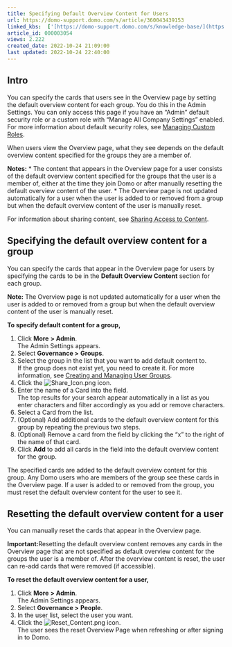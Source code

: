 ```yaml
---
title: Specifying Default Overview Content for Users
url: https://domo-support.domo.com/s/article/360043439153
linked_kbs:  ['[https://domo-support.domo.com/s/knowledge-base/](https://domo-support.domo.com/s/knowledge-base/)', '[https://domo-support.domo.com/s/](https://domo-support.domo.com/s/)', '[https://domo-support.domo.com/s/topic/0TO5w000000ZamlGAC](https://domo-support.domo.com/s/topic/0TO5w000000ZamlGAC)', '[https://domo-support.domo.com/s/topic/0TO5w000000ZaoGGAS](https://domo-support.domo.com/s/topic/0TO5w000000ZaoGGAS)', '[https://domo-support.domo.com/s/article/360043438973](https://domo-support.domo.com/s/article/360043438973)', '[https://domo-support.domo.com/s/article/360042933074](https://domo-support.domo.com/s/article/360042933074)', '[https://domo-support.domo.com/s/article/360043438913](https://domo-support.domo.com/s/article/360043438913)', '[https://domo-support.domo.com/s/article/360043439153](https://domo-support.domo.com/s/article/360043439153)', '[https://domo-support.domo.com/s/topic/0TO5w000000ZaoGGAS/specifying-company-settings](https://domo-support.domo.com/s/topic/0TO5w000000ZaoGGAS/specifying-company-settings)', '[https://domo-support.domo.com/s/article/360043429933](https://domo-support.domo.com/s/article/360043429933)', '[https://domo-support.domo.com/s/article/360043429953](https://domo-support.domo.com/s/article/360043429953)', '[https://domo-support.domo.com/s/article/360042925494](https://domo-support.domo.com/s/article/360042925494)', '[https://domo-support.domo.com/s/article/360043429913](https://domo-support.domo.com/s/article/360043429913)', '[https://domo-support.domo.com/s/article/4408174643607](https://domo-support.domo.com/s/article/4408174643607)', '[https://domo-support.domo.com/s/login/](https://domo-support.domo.com/s/login/)']
article_id: 000003054
views: 2.222
created_date: 2022-10-24 21:09:00
last updated: 2022-10-24 22:40:00
---
```




Intro
-----


You can specify the cards that users see in the Overview page by setting the default overview content for each group. You do this in the Admin Settings. You can only access this page if you have an "Admin" default security role or a custom role with "Manage All Company Settings" enabled. For more information about default security roles, see [Managing Custom Roles](/s/article/360043438973 "Default Security Role Reference").


When users view the Overview page, what they see depends on the default overview content specified for the groups they are a member of.




 


**Notes:**
* The content that appears in the Overview page for a user consists of the default overview content specified for the groups that the user is a member of, either at the time they join Domo or after manually resetting the default overview content of the user.
* The Overview page is not updated automatically for a user when the user is added to or removed from a group but when the default overview content of the user is manually reset.






For information about sharing content, see [Sharing Access to Content](/s/article/360042933074 "Sharing Access to Content").


Specifying the default overview content for a group
---------------------------------------------------


You can specify the cards that appear in the Overview page for users by specifying the cards to be in the **Default Overview Content** section for each group.




 


**Note:** The Overview page is not updated automatically for a user when the user is added to or removed from a group but when the default overview content of the user is manually reset. 



**To specify default content for a group,**


1. Click **More** **> Admin**.  
The Admin Settings appears.
2. Select **Governance >** **Groups**.
3. Select the group in the list that you want to add default content to.  
If the group does not exist yet, you need to create it. For more information, see [Creating and Managing User Groups](/s/article/360043438913 "Creating and Managing User Groups").
4. Click the ![Share_Icon.png](Share_Icon.png) icon.
5. Enter the name of a Card into the field.  
The top results for your search appear automatically in a list as you enter characters and filter accordingly as you add or remove characters.
6. Select a Card from the list.
7. (Optional) Add additional cards to the default overview content for this group by repeating the previous two steps.
8. (Optional) Remove a card from the field by clicking the "x" to the right of the name of that card.
9. Click **Add** to add all cards in the field into the default overview content for the group.


The specified cards are added to the default overview content for this group. Any Domo users who are members of the group see these cards in the Overview page. If a user is added to or removed from the group, you must reset the default overview content for the user to see it.  


Resetting the default overview content for a user
-------------------------------------------------


You can manually reset the cards that appear in the Overview page.




 


**Important:**Resetting the default overview content removes any cards in the Overview page that are not specified as default overview content for the groups the user is a member of. After the overview content is reset, the user can re-add cards that were removed (if accessible).



**To reset the default overview content for a user,**


1. Click **More** **> Admin**.  
The Admin Settings appears.
2. Select **Governance >** **People**.
3. In the user list, select the user you want.
4. Click the ![Reset_Content.png](Reset_Content.png) icon.  
The user sees the reset Overview Page when refreshing or after signing in to Domo.
